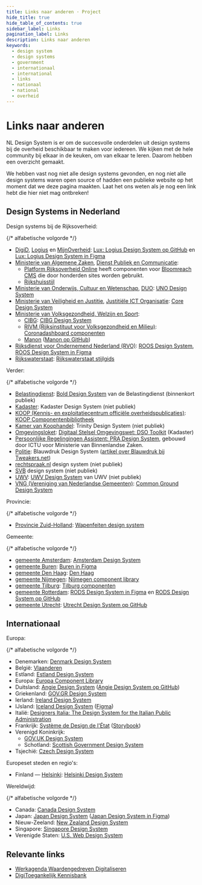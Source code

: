 ```yaml
---
title: Links naar anderen · Project
hide_title: true
hide_table_of_contents: true
sidebar_label: Links
pagination_label: Links
description: Links naar anderen
keywords:
  - design system
  - design systems
  - government
  - internationaal
  - international
  - links
  - nationaal
  - national
  - overheid
---
```


# Links naar anderen

NL Design System is er om de succesvolle onderdelen uit design systems bij de overheid beschikbaar te maken voor iedereen. We kijken met de hele community bij elkaar in de keuken, om van elkaar te leren. Daarom hebben een overzicht gemaakt.

We hebben vast nog niet alle design systems gevonden, en nog niet alle design systems waren open source of hadden een publieke website op het moment dat we deze pagina maakten. Laat het ons weten als je nog een link hebt die hier niet mag ontbreken!

## Design Systems in Nederland

Design systems bij de Rijksoverheid:

{/* alfabetische volgorde */}

- [DigiD](https://digid.nl), [Logius](https://logius.nl/) en [MijnOverheid](https://mijn.overheid.nl/): [Lux: Logius Design System op GitHub](http://github.com/nl-design-system/lux) en [Lux: Logius Design System in Figma](https://www.figma.com/design/515tboh6xpSNziwQu6WyAy/LUX---UI-kit)
- [Ministerie van Algemene Zaken](https://www.rijksoverheid.nl/ministeries/ministerie-van-algemene-zaken), [Dienst Publiek en Communicatie](https://www.rijksoverheid.nl/ministeries/ministerie-van-algemene-zaken/organisatie/organogram/dienst-publiek-en-communicatie):
  - [Platform Rijksoverheid Online](https://www.platformrijksoverheidonline.nl/producten-en-expertise/pro-websites/functionaliteiten-websites-en-magazines) heeft componenten voor [Bloomreach CMS](https://www.bloomreach.com/) die door honderden sites worden gebruikt.
  - [Rijkshuisstijl](https://www.rijkshuisstijl.nl/publiek/modules/folder/brandguide/default/grouplist.aspx?ItemId=1109)
- [Ministerie van Onderwijs, Cultuur en Wetenschap](https://www.rijksoverheid.nl/ministeries/ministerie-van-onderwijs-cultuur-en-wetenschap), [DUO](http://duo.nl): [UNO Design System](https://uno.dfront.rijkscloud.nl/)
- [Ministerie van Veiligheid en Justitie](https://www.minjus.nl/), [Justitiële ICT Organisatie](https://www.justitieleictorganisatie.nl): [Core Design System](https://www.figma.com/design/eYIhKsqhuY5Q8xm3UH7MXn/Core-library)
- [Ministerie van Volksgezondheid, Welzijn en Sport](https://www.rijksoverheid.nl/ministeries/ministerie-van-volksgezondheid-welzijn-en-sport):
  - [CIBG](https://designsystem.cibg.nl): [CIBG Design System](https://designsystem.cibg.nl)
  - [RIVM (Rijksinstituut voor Volksgezondheid en Milieu)](https://www.rivm.nl): [Coronadashboard componenten](https://github.com/minvws/nl-covid19-data-dashboard/tree/develop/packages/app/src/components)
  - [Manon](https://github.com/minvws/nl-rdo-manon) ([Manon op GitHub](https://minvws.github.io/nl-rdo-manon/))
- [Rijksdienst voor Ondernemend Nederland (RVO)](https://www.rvo.nl): [ROOS Design System](https://rvo.nl/roos/), [ROOS Design System in Figma](<https://www.figma.com/design/Sj6myBL1Fvot5M1qGxzvEo/ROOS-(RVO-Design-System)?m=auto&t=1CLcOvJhyvb1fjjm-6>)
- [Rijkswaterstaat](https://www.rijkswaterstaat.nl): [Rijkswaterstaat stijlgids](https://rijkswaterstaat-stijlgids.netlify.app)

Verder:

{/* alfabetische volgorde */}

- [Belastingdienst](https://www.belastingdienst.nl/): [Bold Design System](https://bold.belastingdienst.nl) van de Belastingdienst (binnenkort publiek)
- [Kadaster](https://www.kadaster.nl): Kadaster Design System (niet publiek)
- [KOOP (Kennis- en exploitatiecentrum officiële overheidspublicaties)](https://www.koopoverheid.nl): [KOOP Componentenbibliotheek](https://componenten.overheid.nl/)
- [Kamer van Koophandel](http://kvk.nl): Trinity Design System (niet publiek)
- [Omgevingsloket](https://omgevingswet.overheid.nl/home): [Digitaal Stelsel Omgevingswet: DSO Toolkit](https://www.dso-toolkit.nl/) (Kadaster)
- [Persoonlijke Regelingingen Assistent: PRA Design System](https://discipl.gitlab.io/PRA/pra-design-system/), gebouwd door ICTU voor Ministerie van Binnenlandse Zaken.
- [Politie](https://politie.nl): Blauwdruk Design System ([artikel over Blauwdruk bij Tweakers.net](https://tweakers.net/plan/3126/designsysteem-blauwdruk-helpt-development-bij-de-politie-te-stroomlijnen.html))
- [rechtspraak.nl](https://www.rechtspraak.nl) design system (niet publiek)
- [SVB](http://svb.nl) design system (niet publiek)
- [UWV](https://uwv.nl): [UWV Design System](https://designsystem.uwv.nl) van UWV (niet publiek)
- [VNG (Vereniging van Nederlandse Gemeenten)](https://vng.nl): [Common Ground Design System](https://commonground.gitlab.io/core/design-system/)

Provincie:

{/* alfabetische volgorde */}

- [Provincie Zuid-Holland](https://www.zuid-holland.nl): [Wapenfeiten design system](https://wapenfeiten.zuid-holland.nl)

Gemeente:

{/* alfabetische volgorde */}

- [gemeente Amsterdam](http://amsterdam.nl): [Amsterdam Design System](https://designsystem.amsterdam/)
- [gemeente Buren](https://www.buren.nl): [Buren in Figma](https://www.figma.com/file/dBzv9dd3GRFLtxzCKWq9uU/)
- [gemeente Den Haag](http://denhaag.nl): [Den Haag](http://github.com/nl-design-system/denhaag)
- [gemeente Nijmegen](https://componenten.nijmegen.nl/): [Nijmegen component library](https://componenten.nijmegen.nl/)
- [gemeente Tilburg](https://tilburg.nl/): [Tilburg componenten](https://beta.tilburg.nl/winkel/)
- [gemeente Rotterdam](http://rotterdam.nl): [RODS Design System in Figma](https://www.figma.com/design/ZWSC4gCrOXRUR9UX3aoZ8x/Gemeente-Rotterdam-Design-System) en [RODS Design System op GitHub](http://github.com/nl-design-system/rotterdam)
- [gemeente Utrecht](https://utrecht.nl/): [Utrecht Design System op GitHub](http://github.com/nl-design-system/utrecht)

## Internationaal

Europa:

{/* alfabetische volgorde */}

- Denemarken: [<span lang="en">Denmark Design System</span>](https://designsystem.dk)
- België: [Vlaanderen](https://overheid.vlaanderen.be/webuniversum/alle-webcomponenten)
- Estland: [<span lang="en">Estland Design System</span>](https://brand.estonia.ee/)
- Europa: [<span lang="en">Europa Component Library</span>](https://ec.europa.eu/component-library/)
- Duitsland: [<span lang="en">Angie Design System</span>](https://digitalservicebund.github.io/angie/) ([Angie Design System op GitHub](https://github.com/digitalservicebund/angie))
- Griekenland: [GOV.GR Design System](https://guide.services.gov.gr)
- Ierland: [<span lang="en">Ireland Design System</span>](https://ogcio.github.io/ogcio-ds-website/)
- IJsland: [<span lang="en">Iceland Design System</span>](https://island.is/en/o/digital-iceland/design-system) ([Figma](https://www.figma.com/@islandis))
- Italië: [Designers Italia: The Design System for the Italian Public Administration](https://designers.italia.it)
- Frankrijk: [<span lang="fr">Système de Design de l'État</span>](https://www.systeme-de-design.gouv.fr) ([Storybook](https://www.systeme-de-design.gouv.fr))
- Verenigd Koninkrijk:
  - [GOV.UK Design System](http://design-system.service.gov.uk/)
  - Schotland: [<span lang="en">Scottish Government Design System</span>](https://designsystem.gov.scot)
- Tsjechië: [<span lang="en">Czech Design System</span>](https://designsystem.gov.cz/)

Europeset steden en regio's:

- Finland — [Helsinki](https://hel.fi): [<span lang="en">Helsinki Design System</span>](https://hds.hel.fi/)

Wereldwijd:

{/* alfabetische volgorde */}

- Canada: [<span lang="en">Canada Design System</span>](https://www.canada.ca/en/government/about/design-system.html)
- Japan: [<span lang="en">Japan Design System</span>](https://www.digital.go.jp/policies/servicedesign/designsystem/) ([Japan Design System in Figma](https://www.figma.com/community/file/1172530831489802410))
- Nieuw-Zeeland: [<span lang="en">New Zealand Design System</span>](https://design-system-alpha.digital.govt.nz/)
- Singapore: [<span lang="en">Singapore Design System</span>](https://www.designsystem.tech.gov.sg)
- Verenigde Staten: [<span lang="en">U.S. Web Design System</span>](https://designsystem.digital.gov)

## Relevante links

- [Werkagenda Waardengedreven Digitaliseren](https://www.digitaleoverheid.nl/werkagenda-waardengedreven-digitaliseren/)
- [DigiToegankelijk Kennisbank](https://www.digitoegankelijk.nl/aan-de-slag/kennisbank)
